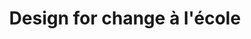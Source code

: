 ---
expert: ""
metadata:
  title: "Design for change à l'école - Out of the Books"
  description: >-
    Rencontre avec Caroline Waucquez, responsable de l'ASBL Learn to be
  robots:
    index: true
    follow: true
published: true
title: "Design for change à l'école"
description: >-
  Rencontre avec Caroline Waucquez, responsable de l'ASBL Learn to be
publishDate: 2023-11-06T00:00:00.000Z
category: live
tags:
  - live
  - education
image: "https://i.ytimg.com/vi/dcA6UUDI_B4/sddefault.jpg"
duration: "34min"
media:
  type: "youtube"
  videoUrl: "https://www.youtube.com/watch?v=dcA6UUDI_B4"
---